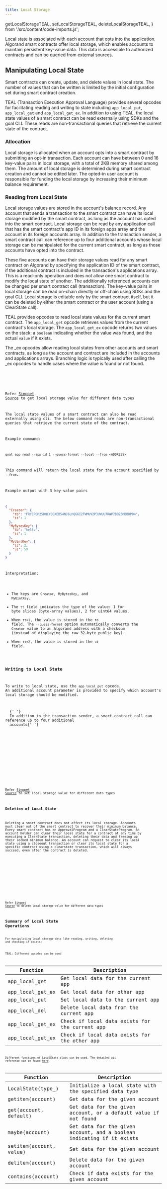 ```yaml
---
title: Local Storage
---
```


  getLocalStorageTEAL,
  setLocalStorageTEAL,
  deleteLocalStorageTEAL,
} from '/src/content/code-imports.js';

Local state is associated with each account that opts into the application.
Algorand smart contracts offer local storage, which enables accounts to maintain persistent key-value data. This data is accessible to authorized contracts and can be queried from external sources.

## Manipulating Local State

Smart contracts can create, update, and delete values in local state. The number of values that can be written is limited by the initial configuration set during smart contract creation.

TEAL (Transaction Execution Approval Language) provides several opcodes for facilitating reading and writing to state including `app_local_put`, `app_local_get` and `app_local_get_ex`. In addition to using TEAL, the local state values of a smart contract can be read externally using SDKs and the goal CLI. These reads are non-transactional queries that retrieve the current state of the contract.

### Allocation

Local storage is allocated when an account opts into a smart contract by submitting an opt-in transaction. Each account can have between 0 and 16 key-value pairs in local storage, with a total of 2KB memory shared among them. The amount of local storage is determined during smart contract creation and cannot be edited later. The opted-in user account is responsible for funding the local storage by increasing their minimum balance requirement.

<Tabs syncKey='lang'>
  <TabItem label='Algorand TypeScript' icon='seti:typescript'>
    <RemoteCode
      src='https://raw.githubusercontent.com/algorandfoundation/devportal-code-examples/refs/heads/main/projects/typescript-examples/contracts/LocalStorage/contract.algo.ts'
      snippet='INIT_LOCAL_STATE'
      lang='ts'
      title='Init Local Storage'
      frame='none'
    />
  </TabItem>
  <TabItem label='Algorand Python' icon='seti:python'>
    <RemoteCode
      src='https://raw.githubusercontent.com/algorandfoundation/devportal-code-examples/refs/heads/main/projects/python-examples/smart_contracts/local_storage/contract.py'
      snippet='INIT_LOCAL_STORAGE'
      lang='py'
      title='Init Local Storage'
      frame='none'
    />
  </TabItem>
  <TabItem label='TypeScript' icon='seti:typescript'></TabItem>
</Tabs>

### Reading from Local State

Local storage values are stored in the account's balance record. Any account that sends a transaction to the smart contract can have its local storage modified by the smart contract, as long as the account has opted into the smart contract. Local storage can be read by any application call that has the smart contract's app ID in its foreign apps array and the account in its foreign accounts array. In addition to the transaction sender, a smart contract call can reference up to four additional accounts whose local storage can be manipulated for the current smart contract, as long as those accounts have opted into the contract.

These five accounts can have their storage values read for any smart contract on Algorand by specifying the application ID of the smart contract, if the additional contract is included in the transaction's applications array. This is a read-only operation and does not allow one smart contract to modify the local state of another. The additionally referenced accounts can be changed per smart contract call (transaction). The key-value pairs in local storage can be read on-chain directly or off-chain using SDKs and the goal CLI. Local storage is editable only by the smart contract itself, but it can be deleted by either the smart contract or the user account (using a ClearState call).

TEAL provides opcodes to read local state values for the current smart contract.
The `app_local_get` opcode retrieves values from the current contract's local storage.
The `app_local_get_ex` opcode returns two values on the stack: a `boolean` indicating whether the value was found, and the actual `value` if it exists.

The \_ex opcodes allow reading local states from other accounts and smart contracts, as long as the account and contract are included in the accounts and applications arrays.
Branching logic is typically used after calling the \_ex opcodes to handle cases where the value is found or not found.

<Tabs syncKey='lang'>
  <TabItem label='Algorand TypeScript' icon='seti:typescript'>
    <RemoteCode
      src='https://raw.githubusercontent.com/algorandfoundation/devportal-code-examples/refs/heads/main/projects/typescript-examples/contracts/LocalStorage/contract.algo.ts'
      snippet='READ_LOCAL_STATE'
      lang='ts'
      title='Read Local State'
      frame='none'
    />
  </TabItem>
  <TabItem label='Algorand Python' icon='seti:python'>
    <RemoteCode
      src='https://raw.githubusercontent.com/algorandfoundation/devportal-code-examples/refs/heads/main/projects/python-examples/smart_contracts/local_storage/contract.py'
      snippet='READ_LOCAL_STATE'
      lang='py'
      title='Read Local State'
      frame='none'
    />
  </TabItem>
  <TabItem label='TEAL' icon='algorand-icon'>
    <Code code={getLocalStorageTEAL} lang='TEAL' />
  </TabItem>
</Tabs>

Refer [Sinppet Source](https://github.com/algorandfoundation/devportal-code-examples/blob/main/projects/python-examples/smart_contracts/local_storage/contract.py#L68-L138) to get local storage value for different data types

The local state values of a smart contract can also be read externally using cli. The below command reads are non-transactional queries that retrieve the current state of the contract.

Example command:

```shell showLineNumbers=false frame=terminal
goal app read --app-id 1 --guess-format --local --from <ADDRESS>
```

This command will return the local state for the account specified by `--from`.

Example output with 3 key-value pairs

```json title="Output.json"
{
  "Creator": {
    "tb": "FRYCPGH25DHCYQGXEB54NJ6LHQG6I2TWMUV2P3UWUU7RWP7BQ2BMBBDPD4",
    "tt": 1
  },
  "MyBytesKey": {
    "tb": "hello",
    "tt": 1
  },
  "MyUintKey": {
    "tt": 2,
    "ui": 50
  }
}
```

Interpretation:

- The keys are `Creator`, `MyBytesKey`, and `MyUintKey`.
- The `tt` field indicates the type of the value: 1 for byte slices (byte-array values), 2 for uint64 values.
- When `tt=1`, the value is stored in the `tb` field. The `--guess-format` option automatically converts the `Creator` value to an Algorand address with a checksum (instead of displaying the raw 32-byte public key).
- When `tt=2`, the value is stored in the `ui` field.

### Writing to Local State

To write to local state, use the `app_local_put` opcode. An additional account parameter is provided to specify which account's local storage should be modified.

<Aside>
  {' '}
  In addition to the transaction sender, a smart contract call can reference up to four additional
  accounts{' '}
</Aside>

<Tabs syncKey='lang'>
  <TabItem label='Algorand TypeScript' icon='seti:typescript'>
    <RemoteCode
      src='https://raw.githubusercontent.com/algorandfoundation/devportal-code-examples/refs/heads/main/projects/typescript-examples/contracts/LocalStorage/contract.algo.ts'
      snippet='WRITE_LOCAL_STATE'
      lang='ts'
      title='Write Local State'
      frame='none'
    />
  </TabItem>
  <TabItem label='Algorand Python' icon='seti:python'>
    <RemoteCode
      src='https://raw.githubusercontent.com/algorandfoundation/devportal-code-examples/refs/heads/main/projects/python-examples/smart_contracts/local_storage/contract.py'
      snippet='WRITE_LOCAL_STATE'
      lang='py'
      title='Write Local State'
      frame='none'
    />
  </TabItem>
  <TabItem label='TEAL' icon='algorand-icon'>
    <Code code={setLocalStorageTEAL} lang='TEAL' />
  </TabItem>
</Tabs>

Refer [Sinppet Source](https://github.com/algorandfoundation/devportal-code-examples/blob/main/projects/python-examples/smart_contracts/local_storage/contract.py#L147-L175) to set local storage value for different data types

### Deletion of Local State

Deleting a smart contract does not affect its local storage. Accounts must clear out of the smart contract to recover their minimum balance.
Every smart contract has an ApprovalProgram and a ClearStateProgram. An account holder can clear their local state for a contract at any time by executing a ClearState transaction, deleting their data and freeing up their locked minimum balance.
An account can request to clear its local state using a closeout transaction or clear its local state for a specific contract using a clearstate transaction, which will always succeed, even after the contract is deleted.

<Tabs syncKey='lang'>
  <TabItem label='Algorand TypeScript' icon='seti:typescript'>
    <RemoteCode
      src='https://raw.githubusercontent.com/algorandfoundation/devportal-code-examples/refs/heads/main/projects/typescript-examples/contracts/LocalStorage/contract.algo.ts'
      snippet='CLEAR_LOCAL_STATE'
      lang='ts'
      title='Delete Local State'
      frame='none'
    />
  </TabItem>
  <TabItem label='Algorand Python' icon='seti:python'>
    <RemoteCode
      src='https://raw.githubusercontent.com/algorandfoundation/devportal-code-examples/refs/heads/main/projects/python-examples/smart_contracts/local_storage/contract.py'
      snippet='DELETE_LOCAL_STATE'
      lang='py'
      title='Delete Local State'
      frame='none'
    />
  </TabItem>
  <TabItem label='TEAL' icon='algorand-icon'>
    <Code code={deleteLocalStorageTEAL} lang='TEAL' />
  </TabItem>
</Tabs>

Refer [Sinppet Source](https://github.com/algorandfoundation/devportal-code-examples/blob/main/projects/python-examples/smart_contracts/local_storage/contract.py#L184-L195) to delete local storage value for different data types

## Summary of Local State Operations

For manipulating local storage data like reading, writing, deleting and checking if exists:

TEAL: Different opcodes can be used

| Function         | Description                                    |
| ---------------- | ---------------------------------------------- |
| app_local_get    | Get local data for the current app             |
| app_local_get_ex | Get local data for other app                   |
| app_local_put    | Set local data to the current app              |
| app_local_del    | Delete local data from the current app         |
| app_local_get_ex | Check if local data exists for the current app |
| app_local_get_ex | Check if local data exists for the other app   |

Different functions of LocalState class can be used. The detailed api reference can be found [here](https://algorandfoundation.github.io/puya/api-algopy.html#algopy.LocalState)

| Function                | Description                                                           |
| ----------------------- | --------------------------------------------------------------------- |
| LocalState(type\_)      | Initialize a local state with the specified data type                 |
| getitem(account)        | Get data for the given account                                        |
| get(account, default)   | Get data for the given account, or a default value if not found       |
| maybe(account)          | Get data for the given account, and a boolean indicating if it exists |
| setitem(account, value) | Set data for the given account                                        |
| delitem(account)        | Delete data for the given account                                     |
| contains(account)       | Check if data exists for the given account                            |
